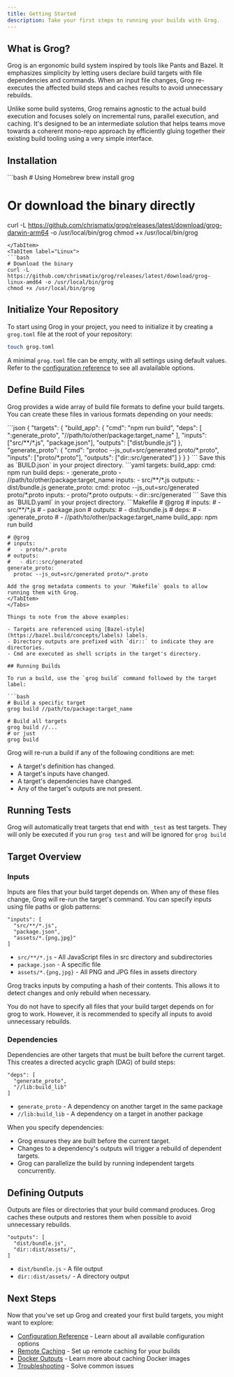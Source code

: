 ```yaml
---
title: Getting Started
description: Take your first steps to running your builds with Grog.
---
```



## What is Grog?

Grog is an ergonomic build system inspired by tools like Pants and Bazel. It emphasizes simplicity by letting users declare build targets with file dependencies and commands. When an input file changes, Grog re-executes the affected build steps and caches results to avoid unnecessary rebuilds.

Unlike some build systems, Grog remains agnostic to the actual build execution and focuses solely on incremental runs, parallel execution, and caching. It's designed to be an intermediate solution that helps teams move towards a coherent mono-repo approach by efficiently gluing together their existing build tooling using a very simple interface.

## Installation

<Tabs>
  <TabItem label="macOS">
  ```bash
  # Using Homebrew
  brew install grog

# Or download the binary directly

curl -L https://github.com/chrismatix/grog/releases/latest/download/grog-darwin-arm64 -o /usr/local/bin/grog
chmod +x /usr/local/bin/grog

````
</TabItem>
<TabItem label="Linux">
```bash
# Download the binary
curl -L https://github.com/chrismatix/grog/releases/latest/download/grog-linux-amd64 -o /usr/local/bin/grog
chmod +x /usr/local/bin/grog
````

  </TabItem>
</Tabs>

## Initialize Your Repository

To start using Grog in your project, you need to initialize it by creating a `grog.toml` file at the root of your repository:

```bash
touch grog.toml
```

A minimal `grog.toml` file can be empty, with all settings using default values.
Refer to the [configuration reference](/reference/configuration.md) to see all avalailable options.

## Define Build Files

Grog provides a wide array of build file formats to define your build targets.
You can create these files in various formats depending on your needs:

<Tabs>
  <TabItem label="JSON">
  ```json
  {
    "targets": {
      "build_app": {
        "cmd": "npm run build",
        "deps": [
          ":generate_proto",
          "//path/to/other/package:target_name"
        ],
        "inputs": ["src/**/*.js", "package.json"],
        "outputs": ["dist/bundle.js"]
      },
      "generate_proto": {
        "cmd": "protoc --js_out=src/generated proto/*.proto",
        "inputs": ["proto/*.proto"],
        "outputs": ["dir::src/generated"]
      }
    }
  }
  ```
  Save this as `BUILD.json` in your project directory.
  </TabItem>
  <TabItem label="YAML">
  ```yaml
  targets:
    build_app:
      cmd: npm run build
      deps:
        - :generate_proto
        - //path/to/other/package:target_name
      inputs:
        - src/**/*.js
      outputs:
        - dist/bundle.js
    generate_proto:
      cmd: protoc --js_out=src/generated proto/*.proto
      inputs:
        - proto/*.proto
      outputs:
        - dir::src/generated
  ```
  Save this as `BUILD.yaml` in your project directory.
  </TabItem>
  <TabItem label="Makefile">
  ```Makefile
    # @grog
    # inputs:
    #   - src/**/*.js
    #   - package.json
    # outputs:
    #   - dist/bundle.js
    # deps:
    #   - :generate_proto
    #   - //path/to/other/package:target_name
    build_app:
      npm run build

    # @grog
    # inputs:
    #   - proto/*.proto
    # outputs:
    #   - dir::src/generated
    generate_proto:
      protoc --js_out=src/generated proto/*.proto

````
Add the grog metadata comments to your `Makefile` goals to allow running them with Grog.
</TabItem>
</Tabs>

Things to note from the above examples:

- Targets are referenced using [Bazel-style](https://bazel.build/concepts/labels) labels.
- Directory outputs are prefixed with `dir::` to indicate they are directories.
- Cmd are executed as shell scripts in the target's directory.

## Running Builds

To run a build, use the `grog build` command followed by the target label:

```bash
# Build a specific target
grog build //path/to/package:target_name

# Build all targets
grog build //...
# or just
grog build
````

Grog will re-run a build if any of the following conditions are met:

- A target's definition has changed.
- A target's inputs have changed.
- A target's dependencies have changed.
- Any of the target's outputs are not present.

## Running Tests

Grog will automatically treat targets that end with `_test` as test targets.
They will only be executed if you run `grog test` and will be ignored for `grog build`

## Target Overview

### Inputs

Inputs are files that your build target depends on. When any of these files change, Grog will re-run the target's command.
You can specify inputs using file paths or glob patterns:

```text
"inputs": [
  "src/**/*.js",
  "package.json",
  "assets/*.{png,jpg}"
]
```

- `src/**/*.js` - All JavaScript files in src directory and subdirectories
- `package.json` - A specific file
- `assets/*.{png,jpg}` - All PNG and JPG files in assets directory

Grog tracks inputs by computing a hash of their contents.
This allows it to detect changes and only rebuild when necessary.

<Aside>
  You do not have to specify all files that your build target depends on for
  grog to work. However, it is recommended to specify all inputs to avoid
  unnecessary rebuilds.
</Aside>

### Dependencies

Dependencies are other targets that must be built before the current target.
This creates a directed acyclic graph (DAG) of build steps:

```text
"deps": [
  "generate_proto",
  "//lib:build_lib"
]
```

- `generate_proto` - A dependency on another target in the same package
- `//lib:build_lib` - A dependency on a target in another package

When you specify dependencies:

- Grog ensures they are built before the current target.
- Changes to a dependency's outputs will trigger a rebuild of dependent targets.
- Grog can parallelize the build by running independent targets concurrently.

## Defining Outputs

Outputs are files or directories that your build command produces. Grog caches these outputs and restores them when possible to avoid unnecessary rebuilds.

```text
"outputs": [
  "dist/bundle.js",
  "dir::dist/assets/",
]
```

- `dist/bundle.js` - A file output
- `dir::dist/assets/` - A directory output

## Next Steps

Now that you've set up Grog and created your first build targets, you might want to explore:

- [Configuration Reference](/reference/configuration) - Learn about all available configuration options
- [Remote Caching](/guides/remote-caching) - Set up remote caching for your builds
- [Docker Outputs](/guides/docker-outputs) - Learn more about caching Docker images
- [Troubleshooting](/reference/troubleshooting) - Solve common issues
